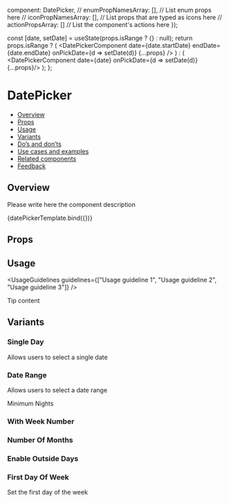 
  component: DatePicker,
  // enumPropNamesArray: [], // List enum props here
  // iconPropNamesArray: [], // List props that are typed as icons here
  // actionPropsArray: [] // List the component's actions here
});

  const [date, setDate] = useState(props.isRange ? {} : null);
  return props.isRange ? (
    <DatePickerComponent date={date.startDate} endDate={date.endDate} onPickDate={d => setDate(d)} {...props} />
  ) : (
    <DatePickerComponent date={date} onPickDate={d => setDate(d)} {...props}/>
  );
};

<Meta
  title="PICKERS/DatePicker"
  component={DatePickerComponent}
  argTypes={metaSettings.argTypes}
  decorators={metaSettings.decorators}
/>

<!--- Component template -->


<!--- Component documentation -->

# DatePicker

- [Overview](#overview)
- [Props](#props)
- [Usage](#usage)
- [Variants](#variants)
- [Do’s and don’ts](#dos-and-donts)
- [Use cases and examples](#use-cases-and-examples)
- [Related components](#related-components)
- [Feedback](#feedback)

## Overview

Please write here the component description

<Canvas>
  <Story name="Overview" args={{ prop1: "prop's default value", prop2: "prop's default value" }}>
    {datePickerTemplate.bind({})}
  </Story>
</Canvas>

## Props

<ArgsTable of={DatePickerComponent} />

## Usage

<UsageGuidelines guidelines={["Usage guideline 1", "Usage guideline 2", "Usage guideline 3"]} />

<Tip title="Not what you were looking for?">Tip content</Tip>

## Variants

### Single Day

Allows users to select a single date

<Canvas>
  <Story name="Single Day">
    <DatePicker/>
  </Story>
</Canvas>

### Date Range

Allows users to select a date range

<Canvas>
  <Story name="Date Range">
    <DatePicker isRange/>
  </Story>
</Canvas>

Minimum Nights
<Canvas>
  <Story name="Minimum Nights">
    <DatePicker  minimumNights={5}  isRange/>
  </Story>
</Canvas>

### With Week Number
<Canvas>
  <Story name="With Week Number">
    <DatePicker showWeekNumber/>
  </Story>
</Canvas>

### Number Of Months
<Canvas>
  <Story name="Number Of Months">
    <DatePicker  numberOfMonths={2}/>
  </Story>
</Canvas>

### Enable Outside Days
<Canvas>
  <Story name="Enable Outside Days">
    <DatePicker  enableOutsideDays/>
  </Story>
</Canvas>

### First Day Of Week

Set the first day of the week
<Canvas>
  <Story name="First Day Of Week">
    <DatePicker  firstDayOfWeek={0}/>
  </Story>
</Canvas>

<!--- 
## Do’s and Don’ts

<div className="date-picker-rules-container">
  <ComponentRules
    rules={[
      {
        positive: {
          component: <DatePickerWrapper />,
          description: "Best practice description."
        },
        negative: {
          component: <DatePickerWrapper />,
          description: "Bad practice description."
        }
      },
      {
        positive: {
          component: <DatePickerWrapper />,
          description: "Best practice description."
        },
        negative: {
          component: <DatePickerWrapper />,
          description: "Bad practice description."
        }
      },
      {
        positive: {
          component: <DatePickerWrapper />,
          description: "Best practice description."
        },
        negative: {
          component: <DatePickerWrapper />,
          description: "Bad practice description."
        }
      },
      {
        positive: {
          component: <DatePickerWrapper />,
          description: "Best practice description."
        },
        negative: {
          component: <DatePickerWrapper />,
          description: "Bad practice description."
        }
      }
    ]}
  />
</div>

## Use cases and examples

### Story title 3

Description of story 3

<Canvas>
  <Story name="Story title 3">
    <DatePickerWrapper />
    <DatePickerWrapper />
  </Story>
</Canvas>

### Story title 4

Description of story 4

<Canvas>
  <Story name="Story title 4">
    <DatePickerWrapper />
    <DatePickerWrapper />
  </Story>
</Canvas>

## Related components

<RelatedComponents componentsNames={[]} />
-->
